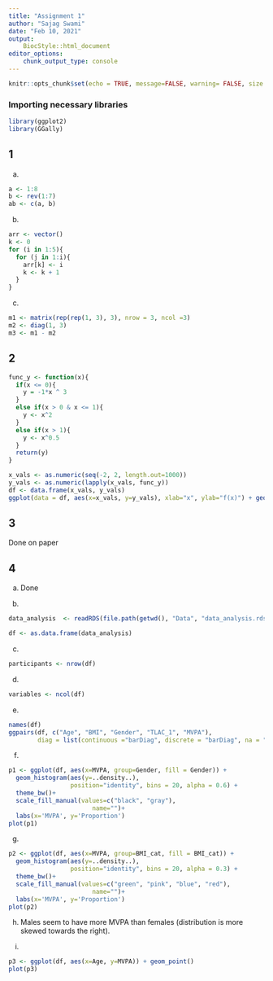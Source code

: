 ```yaml
---
title: "Assignment 1"
author: "Sajag Swami"
date: "Feb 10, 2021"
output:
    BiocStyle::html_document
editor_options:
    chunk_output_type: console
---
```



```r
knitr::opts_chunk$set(echo = TRUE, message=FALSE, warning= FALSE, size = 'tiny')
```

### Importing necessary libraries
```r
library(ggplot2)
library(GGally)
```


## 1

a.
```r
a <- 1:8
b <- rev(1:7)
ab <- c(a, b)
```

b. 
```r
arr <- vector()
k <- 0
for (i in 1:5){
  for (j in 1:i){
    arr[k] <- i
    k <- k + 1
  }
}
```

c. 
```r
m1 <- matrix(rep(rep(1, 3), 3), nrow = 3, ncol =3)
m2 <- diag(1, 3)
m3 <- m1 - m2
```

## 2
```r
func_y <- function(x){
  if(x <= 0){
    y = -1*x ^ 3
  }
  else if(x > 0 & x <= 1){
    y <- x^2
  }
  else if(x > 1){
    y <- x^0.5
  }
  return(y)
}

x_vals <- as.numeric(seq(-2, 2, length.out=1000))
y_vals <- as.numeric(lapply(x_vals, func_y))
df <- data.frame(x_vals, y_vals)
ggplot(data = df, aes(x=x_vals, y=y_vals), xlab="x", ylab="f(x)") + geom_point()
```

## 3
Done on paper

## 4

a. Done

b.
```r
data_analysis  <- readRDS(file.path(getwd(), "Data", "data_analysis.rds"))
```

```r
df <- as.data.frame(data_analysis)
```

c.
```r
participants <- nrow(df)
```

d.
```r
variables <- ncol(df)
```


e.
```r
names(df)
ggpairs(df, c("Age", "BMI", "Gender", "TLAC_1", "MVPA"), 
        diag = list(continuous ="barDiag", discrete = "barDiag", na = "naDiag") )
```


f.
```r
p1 <- ggplot(df, aes(x=MVPA, group=Gender, fill = Gender)) + 
  geom_histogram(aes(y=..density..), 
                 position="identity", bins = 20, alpha = 0.6) +
  theme_bw()+
  scale_fill_manual(values=c("black", "gray"), 
                       name="")+
  labs(x='MVPA', y='Proportion') 
plot(p1)
```

g.
```r
p2 <- ggplot(df, aes(x=MVPA, group=BMI_cat, fill = BMI_cat)) + 
  geom_histogram(aes(y=..density..), 
                 position="identity", bins = 20, alpha = 0.3) +
  theme_bw()+
  scale_fill_manual(values=c("green", "pink", "blue", "red"), 
                       name="")+
  labs(x='MVPA', y='Proportion')
plot(p2)
```

h.
Males seem to have more MVPA than females (distribution is more skewed towards the right).


i.
```r
p3 <- ggplot(df, aes(x=Age, y=MVPA)) + geom_point()
plot(p3)
```








